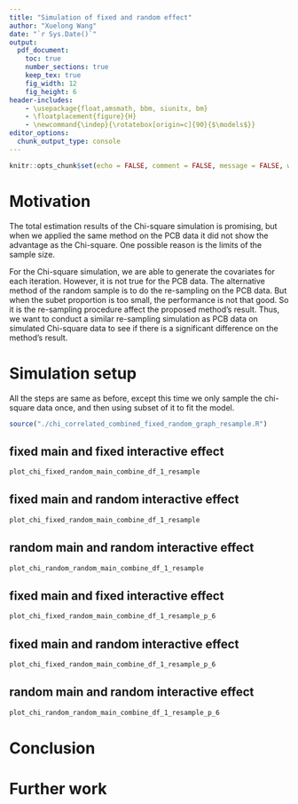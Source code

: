 ```yaml
---
title: "Simulation of fixed and random effect"
author: "Xuelong Wang"
date: "`r Sys.Date()`"
output: 
  pdf_document:
    toc: true
    number_sections: true
    keep_tex: true
    fig_width: 12
    fig_height: 6
header-includes:
    - \usepackage{float,amsmath, bbm, siunitx, bm}
    - \floatplacement{figure}{H}
    - \newcommand{\indep}{\rotatebox[origin=c]{90}{$\models$}}
editor_options: 
  chunk_output_type: console
---
```


```r
knitr::opts_chunk$set(echo = FALSE, comment = FALSE, message = FALSE, warning = FALSE, fig.height = 10)
```

# Motivation
The total estimation results of the Chi-square simulation is promising, but when we applied the same method on the PCB data it did not show the advantage as the Chi-square. One possible reason is the limits of the sample size. 

For the Chi-square simulation, we are able to generate the covariates for each iteration. However, it is not true for the PCB data. The alternative method of the random sample is to do the re-sampling on the PCB data. But when the subet proportion is too small, the performance is not that good. So it is the re-sampling procedure affect the proposed method's result. Thus, we want to conduct a similar re-sampling simulation as PCB data on simulated Chi-square data to see if there is a significant difference on the method's result.

# Simulation setup

All the steps are same as before, except this time we only sample the chi-square data once, and then using subset of it to fit the model.

```r
source("./chi_correlated_combined_fixed_random_graph_resample.R")
```

## fixed main and fixed interactive effect 

```r
plot_chi_fixed_random_main_combine_df_1_resample
```

## fixed main and random interactive effect 

```r
plot_chi_fixed_random_main_combine_df_1_resample
```

## random main and random interactive effect

```r
plot_chi_random_random_main_combine_df_1_resample
```

## fixed main and fixed interactive effect

```r
plot_chi_fixed_random_main_combine_df_1_resample_p_6
```

## fixed main and random interactive effect

```r
plot_chi_fixed_random_main_combine_df_1_resample_p_6
```

## random main and random interactive effect

```r
plot_chi_random_random_main_combine_df_1_resample_p_6
```


# Conclusion

# Further work 
